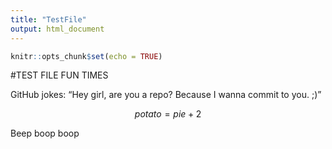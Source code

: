 ```yaml
---
title: "TestFile"
output: html_document
---
```


```r
knitr::opts_chunk$set(echo = TRUE)
```

#TEST FILE FUN TIMES

GitHub jokes: "Hey girl, are you a repo? Because I wanna commit to you. ;)"

$$
potato = pie + 2
$$

Beep boop boop
